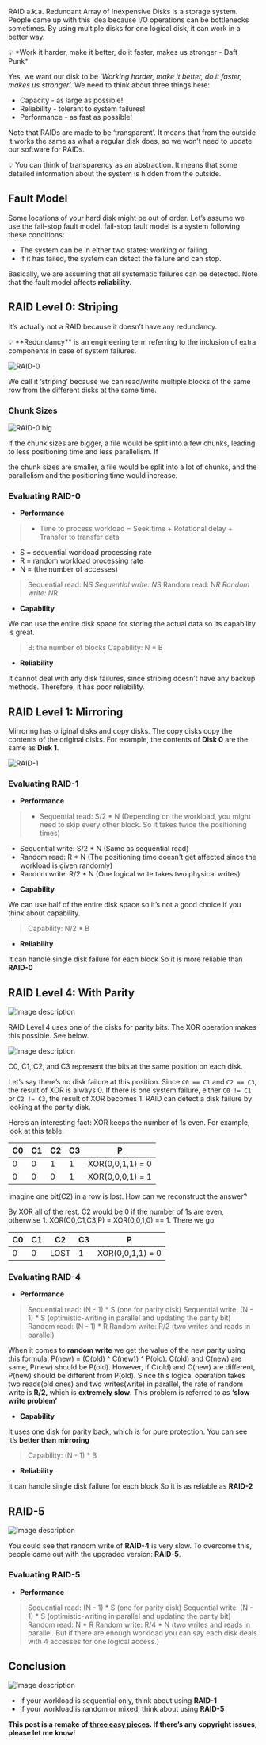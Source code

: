

RAID a.k.a. Redundant Array of Inexpensive Disks is a storage system. People came up with this idea because I/O operations can be bottlenecks sometimes. By using multiple disks for one logical disk, it can work in a better way.

<aside>
💡 *Work it harder, make it better, do it faster, makes us stronger - Daft Punk*

</aside>

Yes, we want our disk to be ‘*Working harder, make it better, do it faster, makes us stronger’.* We need to think about three things here:

- Capacity - as large as possible!
- Reliability - tolerant to system failures!
- Performance - as fast as possible!

Note that RAIDs are made to be ‘transparent’. It means that from the outside it works the same as what a regular disk does, so we won’t need to update our software for RAIDs.

<aside>
💡 You can think of transparency as an abstraction. It means that some detailed information about the system is hidden from the outside.

</aside>

## Fault Model

Some locations of your hard disk might be out of order. Let’s assume we use the fail-stop fault model. fail-stop fault model is a system following these conditions:

- The system can be in either two states: working or failing.
- If it has failed, the system can detect the failure and can stop.

Basically, we are assuming that all systematic failures can be detected. Note that the fault model affects **reliability**.

## RAID Level 0: Striping


It’s actually not a RAID because it doesn’t have any redundancy.

<aside>
💡 **Redundancy** is an engineering term referring to the inclusion of extra components in case of system failures.

</aside>


![RAID-0](https://dev-to-uploads.s3.amazonaws.com/uploads/articles/gnxpypmyimsejdqjzizk.png)




We call it ‘striping’ because we can read/write multiple blocks of the same row from the different disks at the same time.

### Chunk Sizes



![RAID-0 big](https://dev-to-uploads.s3.amazonaws.com/uploads/articles/cp1lu1hjbc2fp0mshrcm.png)




If the chunk sizes are bigger, a file would be split into a few chunks, leading to less positioning time and less parallelism. If

 the chunk sizes are smaller, a file would be split into a lot of chunks, and the parallelism and the positioning time would increase.

### Evaluating RAID-0

- **Performance**

> - Time to process workload = Seek time + Rotational delay + Transfer to transfer data
- S = sequential workload processing rate 
- R = random workload processing rate
- N = (the number of accesses)
> 

> Sequential read: N*S
Sequential write: N*S
Random read: N*R
Random write: N*R
> 

- **Capability**

We can use the entire disk space for storing the actual data so its capability is great.

> B: the number of blocks
Capability: N * B
>

- **Reliability**

It cannot deal with any disk failures, since striping doesn’t have any backup methods. Therefore, it has poor reliability.

## RAID Level 1: Mirroring





Mirroring has original disks and copy disks. The copy disks copy the contents of the original disks. For example, the contents of **Disk 0** are the same as **Disk 1**.



![RAID-1](https://dev-to-uploads.s3.amazonaws.com/uploads/articles/223s054fl6qf9rd44714.png)




### Evaluating RAID-1

- **Performance**

> - Sequential read: S/2 * N (Depending on the workload, you might need to skip every other block. So it takes twice the positioning times)
- Sequential write: S/2 * N (Same as sequential read)
- Random read: R * N (The positioning time doesn't get affected since the workload is given randomly)
- Random write: R/2 * N (One logical write takes two physical writes)
> 

- **Capability**

We can use half of the entire disk space so it’s not a good choice if you think about capability. 

> Capability: N/2 * B
>

- **Reliability**

It can handle single disk failure for each block So it is more reliable than **RAID-0**

## RAID Level 4: With Parity



![Image description](https://dev-to-uploads.s3.amazonaws.com/uploads/articles/k92tu34nzge7pwaa372d.png)


RAID Level 4 uses one of the disks for parity bits.  The XOR operation makes this possible. See below.


![Image description](https://dev-to-uploads.s3.amazonaws.com/uploads/articles/0j6keo54rv1dgapx6p05.png)



C0, C1, C2, and C3 represent the bits at the same position on each disk.

Let’s say there’s no disk failure at this position. Since `C0 == C1` and `C2 == C3`, the result of XOR is always 0. If there is one system failure, either `C0 != C1` or `C2 != C3`, the result of XOR becomes 1. RAID can detect a disk failure by looking at the parity disk.

Here’s an interesting fact: XOR keeps the number of 1s even. For example, look at this table.

| C0 | C1 | C2 | C3 | P |
| --- | --- | --- | --- | --- |
| 0 | 0 | 1 | 1 | XOR(0,0,1,1) = 0 |
| 0 | 0 | 0 | 1 | XOR(0,0,0,1) = 1 |

Imagine one bit(C2) in a row is lost. How can we reconstruct the answer?

By XOR all of the rest. C2 would be 0 if the number of 1s are even, otherwise 1. XOR(C0,C1,C3,P) = XOR(0,0,1,0) == 1. There we go

| C0 | C1 | C2 | C3 | P |
| --- | --- | --- | --- | --- |
| 0 | 0 | LOST | 1 | XOR(0,0,1,1) = 0 |

### Evaluating RAID-4

- **Performance**

> Sequential read: (N - 1) * S (one for parity disk)
Sequential write: (N - 1) * S (optimistic-writing in parallel and updating the parity bit)
Random read: (N - 1) * R 
Random write: R/2 (two writes and reads in parallel)


When it comes to **random write** we get the value of the new parity using this formula: P(new) = (C(old) ^ C(new)) ^ P(old). C(old) and C(new) are same, P(new) should be P(old). However, if C(old) and C(new) are different, P(new) should be different from P(old). Since this logical operation takes two reads(old ones) and two writes(write) in parallel, the rate of random write is **R/2,** which is **extremely slow**. This problem is referred to as **‘slow write problem’**
>

- **Capability**

It uses one disk for parity back, which is for pure protection. You can see it’s **better than mirroring**

> Capability: (N - 1) * B
>
 
- **Reliability**

It can handle single disk failure for each block So it is as reliable as **RAID-2**

## RAID-5


![Image description](https://dev-to-uploads.s3.amazonaws.com/uploads/articles/a9ptbglmcfqgldl9m7gd.png)



You could see that random write of **RAID-4** is very slow. To overcome this, people came out with the upgraded version: **RAID-5**.

### Evaluating RAID-5

- **Performance**

> Sequential read: (N - 1) * S (one for parity disk)
Sequential write: (N - 1) * S (optimistic-writing in parallel and updating the parity bit)
Random read: N * R 
Random write: R/4 * N (two writes and reads in parallel. But if there are enough workload you can say each disk deals with 4 accesses for one logical access.)
> 

## Conclusion


![Image description](https://dev-to-uploads.s3.amazonaws.com/uploads/articles/tjcctwoqc649xzokntof.png)



- If your workload is sequential only, think about using **RAID-1**
- If your workload is random or mixed, think about using **RAID-5**

**This post is a remake of [three easy pieces](https://pages.cs.wisc.edu/~remzi/OSTEP/file-raid.pdf). If there’s any copyright issues, please let me know!**
